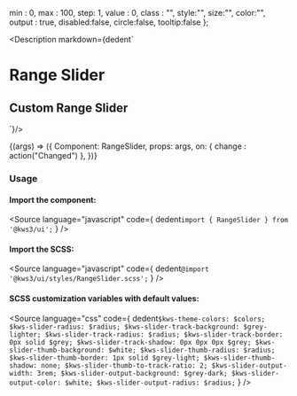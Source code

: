 
  min : 0,
  max : 100,
  step: 1,
  value : 0,
  class : "",
  style:"",
  size:"",
  color:"",
  output : true,
  disabled:false,
  circle:false,
  tooltip:false
};


<Version />

<Meta
  title="Forms/Controls/Range Slider"
  component={RangeSlider}
  args={args}
/>

<Description markdown={dedent`
# Range Slider
## Custom Range Slider
`}/>

<Canvas>
  <Story
  name="Range Slider"
  args={args}
  >
  {(args) => ({
    Component: RangeSlider,
    props: args,
    on: {
      change : action("Changed")
    },
  })}
  </Story>
</Canvas>

<ArgsTable story="Range Slider" />

### Usage
#### Import the component:
<Source
  language="javascript"
  code={
    dedent`import { RangeSlider } from '@kws3/ui';`
  }
/>

#### Import the SCSS:
<Source
  language="javascript"
  code={
    dedent`@import '@kws3/ui/styles/RangeSlider.scss';`
  }
/>

#### SCSS customization variables with default values:
<Source
  language="css"
  code={
    dedent`
      $kws-theme-colors: $colors;
      $kws-slider-radius: $radius;
      $kws-slider-track-background: $grey-lighter;
      $kws-slider-track-radius: $radius;
      $kws-slider-track-border: 0px solid $grey;
      $kws-slider-track-shadow: 0px 0px 0px $grey;
      $kws-slider-thumb-background: $white;
      $kws-slider-thumb-radius: $radius;
      $kws-slider-thumb-border: 1px solid $grey-light;
      $kws-slider-thumb-shadow: none;
      $kws-slider-thumb-to-track-ratio: 2;
      $kws-slider-output-width: 3rem;
      $kws-slider-output-background: $grey-dark;
      $kws-slider-output-color: $white;
      $kws-slider-output-radius: $radius;
    `
  }
/>
